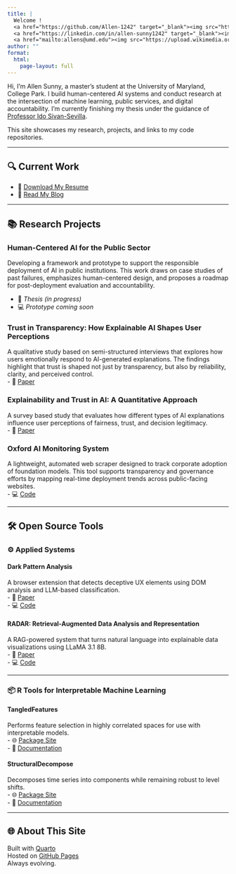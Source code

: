 ```yaml
---
title: |
  Welcome !  
  <a href="https://github.com/Allen-1242" target="_blank"><img src="https://github.githubassets.com/favicons/favicon.svg" height="20" alt="GitHub"/></a> 
  <a href="https://linkedin.com/in/allen-sunny1242" target="_blank"><img src="https://cdn-icons-png.flaticon.com/512/174/174857.png" height="20" alt="LinkedIn"/></a> 
  <a href="mailto:allens@umd.edu"><img src="https://upload.wikimedia.org/wikipedia/commons/4/4e/Mail_%28iOS%29.svg" height="20" alt="Email"/></a> 
author: ""
format:
  html:
    page-layout: full
---
```




Hi, I'm Allen Sunny, a master's student at the University of Maryland, College Park. I build human-centered AI systems and conduct research at the intersection of machine learning, public services, and digital accountability.  I'm currently finishing my thesis under the guidance of [Professor Ido Sivan-Sevilla](https://ischool.umd.edu/directory/ido-sivan-sevilla/).

This site showcases my research, projects, and links to my code repositories.

---

## 🔍 Current Work

- 📄 [Download My Resume](papers/Resume.pdf)
- 📝 [Read My Blog](https://allensai.substack.com/)

---

## 📚 Research Projects

### Human-Centered AI for the Public Sector  
Developing a framework and prototype to support the responsible deployment of AI in public institutions.
This work draws on case studies of past failures, emphasizes human-centered design, and proposes a roadmap
for post-deployment evaluation and accountability.

- 📄 *Thesis (in progress)*  
- 💻 *Prototype coming soon*

### Trust in Transparency: How Explainable AI Shapes User Perceptions  
A qualitative study based on semi-structured interviews that explores how users emotionally respond
to AI-generated explanations. The findings highlight that trust is shaped not just by transparency, but also by reliability, clarity, and perceived control.  
 - 📄 [Paper](papers/INST_808__User_AI_Research_Final-2.pdf)

### Explainability and Trust in AI: A Quantitative Approach  
A survey based study that evaluates how different types of AI explanations influence user perceptions
of fairness, trust, and decision legitimacy.  
- 📄 [Paper](papers/INST_808__User_AI_Research.pdf)

### Oxford AI Monitoring System  
A lightweight, automated web scraper designed to track corporate adoption of foundation models.
This tool supports transparency and governance efforts by mapping real-time deployment trends across
public-facing websites.  
- 💻 [Code](https://github.com/Allen-1242/Oxford_AI_Monitoring)

---

## 🛠️ Open Source Tools

### ⚙️ Applied Systems

#### **Dark Pattern Analysis**  
A browser extension that detects deceptive UX elements using DOM analysis and LLM-based classification.  
- 📄 [Paper](papers/CMSC_839__Checkpoint4.pdf)  
- 💻 [Code](https://github.com/Allen-1242/Dark_Patterns)

#### **RADAR: Retrieval-Augmented Data Analysis and Representation**  
A RAG-powered system that turns natural language into explainable data visualizations using LLaMA 3.1 8B.  
- 📄 [Paper](papers/INST760.pdf)  
- 💻 [Code](https://github.com/Allen-1242/Radar)

---

### 📦 R Tools for Interpretable Machine Learning

#### **TangledFeatures**  
Performs feature selection in highly correlated spaces for use with interpretable models.  
- 🌐 [Package Site](https://allen-1242.github.io/TangledFeatures/)  
- 📄 [Documentation](https://cloud.r-project.org/web/packages/TangledFeatures/TangledFeatures.pdf)

#### **StructuralDecompose**  
Decomposes time series into components while remaining robust to level shifts.  
- 🌐 [Package Site](https://allen-1242.github.io/StructuralDecompose/)  
- 📄 [Documentation](https://cloud.r-project.org/web/packages/StructuralDecompose/StructuralDecompose.pdf)

---

## 🌐 About This Site

Built with [Quarto](https://quarto.org)  
Hosted on [GitHub Pages](https://pages.github.com)  
Always evolving.
